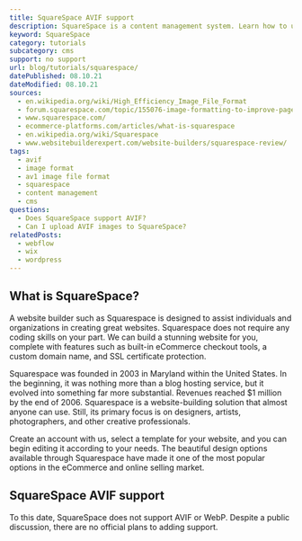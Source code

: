 ```yaml
---
title: SquareSpace AVIF support
description: SquareSpace is a content management system. Learn how to use AVIF images within SquareSpace.
keyword: SquareSpace
category: tutorials
subcategory: cms
support: no support
url: blog/tutorials/squarespace/
datePublished: 08.10.21
dateModified: 08.10.21
sources:
  - en.wikipedia.org/wiki/High_Efficiency_Image_File_Format
  - forum.squarespace.com/topic/155076-image-formatting-to-improve-page-speed/
  - www.squarespace.com/
  - ecommerce-platforms.com/articles/what-is-squarespace
  - en.wikipedia.org/wiki/Squarespace
  - www.websitebuilderexpert.com/website-builders/squarespace-review/
tags:
  - avif
  - image format
  - av1 image file format
  - squarespace
  - content management
  - cms
questions:
  - Does SquareSpace support AVIF?
  - Can I upload AVIF images to SquareSpace?
relatedPosts:
  - webflow
  - wix
  - wordpress
---
```


## What is SquareSpace?

A website builder such as Squarespace is designed to assist individuals and organizations in creating great websites. Squarespace does not require any coding skills on your part. We can build a stunning website for you, complete with features such as built-in eCommerce checkout tools, a custom domain name, and SSL certificate protection.

Squarespace was founded in 2003 in Maryland within the United States. In the beginning, it was nothing more than a blog hosting service, but it evolved into something far more substantial. Revenues reached $1 million by the end of 2006. Squarespace is a website-building solution that almost anyone can use. Still, its primary focus is on designers, artists, photographers, and other creative professionals.

Create an account with us, select a template for your website, and you can begin editing it according to your needs. The beautiful design options available through Squarespace have made it one of the most popular options in the eCommerce and online selling market.

## SquareSpace AVIF support

To this date, SquareSpace does not support AVIF or WebP. Despite a public discussion, there are no official plans to adding support.
